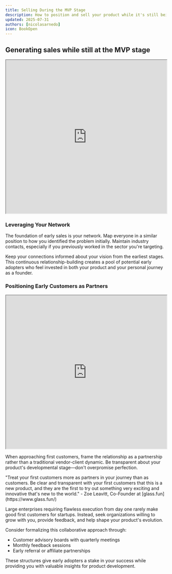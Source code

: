 ```yaml
---
title: Selling During the MVP Stage
description: How to position and sell your product while it's still being developed
updated: 2025-07-31
authors: [nicolasarnedo]
icon: BookOpen
---
```


## Generating sales while still at the MVP stage

<div style={{ margin: '2rem 0' }}>
  <iframe 
    src="https://drive.google.com/file/d/1qdKfqGrmwx3ApJqsB29O8F2nBXrPPt7H/preview" 
    width="100%" 
    height="480" 
    allow="autoplay"
    style={{ border: 'none', borderRadius: '8px' }}
  ></iframe>
</div>

### Leveraging Your Network

The foundation of early sales is your network. Map everyone in a similar position to how you identified the problem initially. Maintain industry contacts, especially if you previously worked in the sector you're targeting.

Keep your connections informed about your vision from the earliest stages. This continuous relationship-building creates a pool of potential early adopters who feel invested in both your product and your personal journey as a founder.

### Positioning Early Customers as Partners

<div style={{ margin: '2rem 0' }}>
  <iframe 
    src="https://drive.google.com/file/d/1O3Y3bWt_FwfJ6ou7aalkYKGB6DrnHDv2/preview" 
    width="100%" 
    height="480" 
    allow="autoplay"
    style={{ border: 'none', borderRadius: '8px' }}
  ></iframe>
</div>

When approaching first customers, frame the relationship as a partnership rather than a traditional vendor-client dynamic. Be transparent about your product's developmental stage—don't overpromise perfection.

<Callout type="quote">
<div style={{ fontSize: '1.1rem'}}>
<span style={{ fontWeight: 'bold' }}>"Treat your first customers more as partners in your journey than as customers. Be clear and transparent with your first customers that this is a new product, and they are the first to try out something very exciting and innovative that's new to the world."</span> - Zoe Leavitt, Co-Founder at [glass.fun](https://www.glass.fun/)
</div>
</Callout>

Large enterprises requiring flawless execution from day one rarely make good first customers for startups. Instead, seek organizations willing to grow with you, provide feedback, and help shape your product's evolution.

Consider formalizing this collaborative approach through:
- Customer advisory boards with quarterly meetings
- Monthly feedback sessions
- Early referral or affiliate partnerships

These structures give early adopters a stake in your success while providing you with valuable insights for product development.
